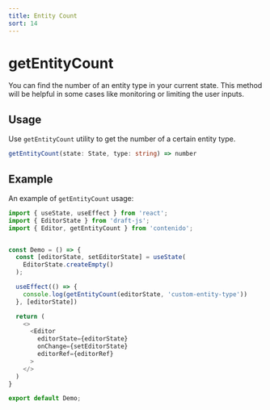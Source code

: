 ```yaml
---
title: Entity Count
sort: 14
---
```


# getEntityCount

You can find the number of an entity type in your current state.
This method will be helpful in some cases like monitoring or limiting
the user inputs.

## Usage

Use `getEntityCount` utility to get the number of a certain entity type.

```ts
getEntityCount(state: State, type: string) => number
```

## Example

An example of `getEntityCount` usage:

```ts
import { useState, useEffect } from 'react';
import { EditorState } from 'draft-js';
import { Editor, getEntityCount } from 'contenido';


const Demo = () => {
  const [editorState, setEditorState] = useState(
    EditorState.createEmpty()
  );

  useEffect(() => {
    console.log(getEntityCount(editorState, 'custom-entity-type'))
  }, [editorState])

  return (
    <>
      <Editor
        editorState={editorState}
        onChange={setEditorState}
        editorRef={editorRef}
      >
    </>
  )
}

export default Demo;
```

